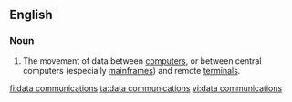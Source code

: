 {{also|datacommunications}}
==English==

===Noun===
{{en-noun|head=[[data]] [[communications]]|-}}

# {{context|computing}} The movement of data between [[computer]]s, or between central computers (especially [[mainframe]]s) and remote [[terminal]]s.

[[fi:data communications]]
[[ta:data communications]]
[[vi:data communications]]